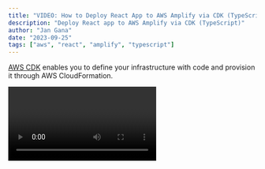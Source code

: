 ```yaml
---
title: "VIDEO: How to Deploy React App to AWS Amplify via CDK (TypeScript)"
description: "Deploy React app to AWS Amplify via CDK (TypeScript)"
author: "Jan Gana"
date: "2023-09-25"
tags: ["aws", "react", "amplify", "typescript"]
---
```


[AWS CDK](https://aws.amazon.com/cdk) enables you to define your infrastructure with code and provision it through AWS CloudFormation.

<Video id="XLkVZIS1nyg" />

<h2>Prerequisites:</h2>
Before we dive into creating a React app, make sure you have the following tools
and knowledge:

1. [Node.js](https://www.nodejs.org) and npm (Node Package Manager) installed on your computer.
2. [AWS CDK](https://aws.amazon.com/cdk).
3. Basic understanding of JavaScript and React concepts.

<h2>Step 1: Setting Up Your Project Directory</h2>

Start by creating a new directory for your project:

```bash
mkdir <your_branch_name>
cd <your_branch_name>
```

<h2>Step 2: Create a React App</h2>

```bash
npx create-react-app <your_app_name> --template typescript
```

<h2>Step 3: Create CDK code folder</h2>

```bash
mkdir <your_cdk_infra_code_folder_name>
cd <your_cdk_infra_code_folder_name>
```

<h2>Step 4: Initialize a new CDK app</h2>

```bash
cdk init app --language typescript
```

<h2>Step 5: Create Amplify stack</h2>

Within the **infra/lib** folder create a new file called **amplify-stack.ts**.
Here's a starting code:

```js
import { Stack, StackProps, SecretValue } from "aws-cdk-lib";
import { Construct } from "constructs";
import { BuildSpec } from "aws-cdk-lib/aws-codebuild";
import { App, GitHubSourceCodeProvider } from "@aws-cdk/aws-amplify-alpha";

export class AmplifyStack extends Stack {
  constructor(scope: Construct, id: string, props?: StackProps) {
    super(scope, id, props);
  }
}
```

<h2>Step 6: Working on a build spec</h2>

```js
import { Stack, StackProps, SecretValue } from "aws-cdk-lib";
import { Construct } from "constructs";
import { BuildSpec } from "aws-cdk-lib/aws-codebuild";
import { App, GitHubSourceCodeProvider } from "@aws-cdk/aws-amplify-alpha";

export class AmplifyStack extends Stack {
  constructor(scope: Construct, id: string, props?: StackProps) {
    super(scope, id, props);

    const amplifyAppName = "My React app";

    const amplifyApp = new App(this, amplifyAppName, {
      environmentVariables: {
        AMPLIFY_MONOREPO_APP_ROOT:
          "<your_branch_name>/<your_cdk_infra_code_folder_name>",
      },
      sourceCodeProvider: new GitHubSourceCodeProvider({
        owner: "<your_github_username>",
        repository: "<your_repository_name>",
        oauthToken: SecretValue.secretsManager("your_github_token"),
      }),
      buildSpec: BuildSpec.fromObjectToYaml({
        version: "1.0",
        applications: [
          {
            frontend: {
              phases: {
                preBuild: {
                  commands: ["npm ci"],
                },
                build: {
                  commands: ["npm run build"],
                },
              },
              artifacts: {
                baseDirectory: "build",
                files: ["**/*"],
              },
              cache: {
                paths: ["node_modules/**/*"],
              },
            },
            appRoot: "<your_branch_name>/<your_cdk_infra_code_folder_name>",
          },
        ],
      }),
    });
    const mainBranch = amplifyApp.addBranch("<your_branch_name>");
  }
}
```

**Imports**: These imports provide the necessary classes and constructs to define AWS resources.

1. **Stack** and **StackProps** are classes used for defining AWS CloudFormation stacks.
2. **Construct** is a base class for constructing AWS CDK constructs.
3. **BuildSpec** is used for defining build specifications for CodeBuild.
4. **App** and **GitHubSourceCodeProvider** are classes from the AWS Amplify library for configuring Amplify applications and specifying the source code provider (in this case, GitHub).

**AmplifyStack** Class: This code defines a class called AmplifyStack that extends the Stack class, representing an AWS CloudFormation stack.
The AmplifyStack class takes in parameters like scope, id, and optional props, which are used to create an AWS CloudFormation stack.

**Amplify Application Configuration**: Inside the constructor, an Amplify application is configured using the **App** class.
It defines the name of the Amplify application as **"My React app"** and creates an instance of the **App** class to configure it.

**Environment Variables**: Environment variables for the Amplify application are specified.
This sets an environment variable named **AMPLIFY_MONOREPO_APP_ROOT** to **"your_branch_name/your_cdk_infra_code_folder_name"** within the Amplify application.

**Source Code Provider**: The code defines the source code provider for the Amplify application, which is GitHub in this case.
It specifies the GitHub repository's owner, repository name, and an OAuth token (which should be stored securely, potentially in AWS Secrets Manager).

**Build Specification**: The build specifications for the Amplify application are defined.
The build specification contains instructions for building the application. It specifies the pre-build and build commands, artifacts, and cache settings.

**Branch Configuration**: Finally, a branch named "react-aws-deployment" is added to the Amplify application.
This code creates a branch within the Amplify application, which can be used to deploy different versions of the application.

<h2>Step 7: Deploy</h2>

```bash
cdk deploy
```

<Socials sourceCodeLink="https://github.com/JanGanaCode/youtube/tree/react-aws-deployment/react-aws-deployment" />
